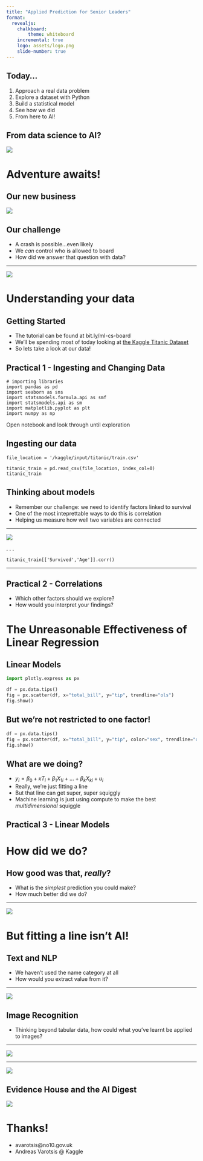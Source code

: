 ```yaml
---
title: "Applied Prediction for Senior Leaders"
format:
  revealjs:
    chalkboard:
        theme: whiteboard
    incremental: true  
    logo: assets/logo.png
    slide-number: true
---
```


## Today...

::: {.incremental}
1. Approach a real data problem
2. Explore a dataset with Python
3. Build a statistical model
4. See how we did
5. From here to AI!
:::

## From data science to AI?

![](assets/Data_Science_VD.png)

# Adventure awaits!
## Our new business

![](assets/icebreaker.png)

## Our challenge

- A crash is possible...even likely
- We *can* control who is allowed to board
- How did we answer that question with data?

---

![](assets/titanic-kaggle.png)

# Understanding your data
## Getting Started
- The tutorial can be found at bit.ly/ml-cs-board
- We'll be spending most of today looking at [the Kaggle Titanic Dataset](https://www.kaggle.com/competitions/titanic){preview-link="true"}
- So lets take a look at our data!

## Practical 1 - Ingesting and Changing Data
```.python
# importing libraries
import pandas as pd
import seaborn as sns
import statsmodels.formula.api as smf
import statsmodels.api as sm
import matplotlib.pyplot as plt
import numpy as np
```

::: {.notes}
Open notebook and look through until exploration
:::


## Ingesting our data
```.python
file_location = '/kaggle/input/titanic/train.csv'

titanic_train = pd.read_csv(file_location, index_col=0)
titanic_train
```

## Thinking about models
::: {.incremental}
- Remember our challenge: we need to identify factors linked to survival
- One of the most inteprettable ways to do this is correlation
- Helping us measure how well two variables are connected
:::

---

![](assets/correlation.svg)

. . .

```.python
titanic_train[['Survived','Age']].corr()
```

---

## Practical 2 - Correlations

- Which other factors should we explore?
- How would you interpret your findings?


# The Unreasonable Effectiveness of Linear Regression
## Linear Models
```python

import plotly.express as px

df = px.data.tips()
fig = px.scatter(df, x="total_bill", y="tip", trendline="ols")
fig.show()
```

## But we're not restricted to one factor!

```python
df = px.data.tips()
fig = px.scatter(df, x="total_bill", y="tip", color="sex", trendline="ols")
fig.show()
```

## What are we doing?
- $y_i = \beta_0 + \kappa T_i + \beta_1 X_{1i} + ... +\beta_k X_{ki} + u_i$
- Really, we're just fitting a line
- But that line can get super, super squiggly
- Machine learning is just using compute to make the best *multidimensional* squiggle

## Practical 3 - Linear Models

# How did we do?

## How good was that, *really*?

- What is the *simplest* prediction you could make?
- How much better did we do?

---

![](assets/accuracy_recall.png)


# But fitting a line isn't AI!

## Text and NLP 
- We haven't used the name category at all
- How would you extract value from it?

---

![](assets/tree4.jpeg)

## Image Recognition
- Thinking beyond tabular data, how could what you've learnt be applied to images?

---

![](assets/mnist-1.png)

---

![](assets/mnist-2.png)

## Evidence House and the AI Digest

![](assets/A2-Evidence-House-Logo-1-1.png)

# Thanks!
::: {.nonincremental}

- avarotsis@no10.gov.uk
- Andreas Varotsis @ Kaggle
:::